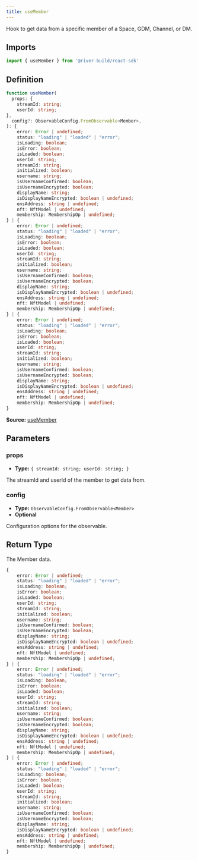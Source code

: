 ```yaml
---
title: useMember
---
```

Hook to get data from a specific member of a Space, GDM, Channel, or DM.

## Imports

```ts
import { useMember } from '@river-build/react-sdk'
```

## Definition

```ts
function useMember(
  props: {
    streamId: string;
    userId: string;
},
  config?: ObservableConfig.FromObservable<Member>,
): {
    error: Error | undefined;
    status: "loading" | "loaded" | "error";
    isLoading: boolean;
    isError: boolean;
    isLoaded: boolean;
    userId: string;
    streamId: string;
    initialized: boolean;
    username: string;
    isUsernameConfirmed: boolean;
    isUsernameEncrypted: boolean;
    displayName: string;
    isDisplayNameEncrypted: boolean | undefined;
    ensAddress: string | undefined;
    nft: NftModel | undefined;
    membership: MembershipOp | undefined;
} | {
    error: Error | undefined;
    status: "loading" | "loaded" | "error";
    isLoading: boolean;
    isError: boolean;
    isLoaded: boolean;
    userId: string;
    streamId: string;
    initialized: boolean;
    username: string;
    isUsernameConfirmed: boolean;
    isUsernameEncrypted: boolean;
    displayName: string;
    isDisplayNameEncrypted: boolean | undefined;
    ensAddress: string | undefined;
    nft: NftModel | undefined;
    membership: MembershipOp | undefined;
} | {
    error: Error | undefined;
    status: "loading" | "loaded" | "error";
    isLoading: boolean;
    isError: boolean;
    isLoaded: boolean;
    userId: string;
    streamId: string;
    initialized: boolean;
    username: string;
    isUsernameConfirmed: boolean;
    isUsernameEncrypted: boolean;
    displayName: string;
    isDisplayNameEncrypted: boolean | undefined;
    ensAddress: string | undefined;
    nft: NftModel | undefined;
    membership: MembershipOp | undefined;
}
```

**Source:** [useMember](https://github.com/river-build/river/blob/main/packages/react-sdk/src/useMember.ts)

## Parameters

### props

- **Type:** `{
    streamId: string;
    userId: string;
}`

The streamId and userId of the member to get data from.

### config

- **Type:** `ObservableConfig.FromObservable<Member>`
- **Optional**

Configuration options for the observable.

## Return Type

The Member data.

```ts
{
    error: Error | undefined;
    status: "loading" | "loaded" | "error";
    isLoading: boolean;
    isError: boolean;
    isLoaded: boolean;
    userId: string;
    streamId: string;
    initialized: boolean;
    username: string;
    isUsernameConfirmed: boolean;
    isUsernameEncrypted: boolean;
    displayName: string;
    isDisplayNameEncrypted: boolean | undefined;
    ensAddress: string | undefined;
    nft: NftModel | undefined;
    membership: MembershipOp | undefined;
} | {
    error: Error | undefined;
    status: "loading" | "loaded" | "error";
    isLoading: boolean;
    isError: boolean;
    isLoaded: boolean;
    userId: string;
    streamId: string;
    initialized: boolean;
    username: string;
    isUsernameConfirmed: boolean;
    isUsernameEncrypted: boolean;
    displayName: string;
    isDisplayNameEncrypted: boolean | undefined;
    ensAddress: string | undefined;
    nft: NftModel | undefined;
    membership: MembershipOp | undefined;
} | {
    error: Error | undefined;
    status: "loading" | "loaded" | "error";
    isLoading: boolean;
    isError: boolean;
    isLoaded: boolean;
    userId: string;
    streamId: string;
    initialized: boolean;
    username: string;
    isUsernameConfirmed: boolean;
    isUsernameEncrypted: boolean;
    displayName: string;
    isDisplayNameEncrypted: boolean | undefined;
    ensAddress: string | undefined;
    nft: NftModel | undefined;
    membership: MembershipOp | undefined;
}
```
